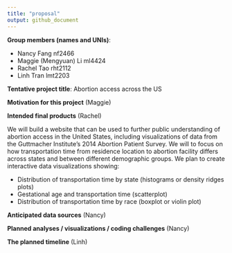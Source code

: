 ```yaml
---
title: "proposal"
output: github_document
---
```



**Group members (names and UNIs)**:  

*   Nancy Fang nf2466  
*   Maggie (Mengyuan) Li ml4424  
*   Rachel Tao rht2112  
*   Linh Tran lmt2203  


**Tentative project title**: Abortion access across the US

**Motivation for this project** (Maggie)

**Intended final products** (Rachel)

We will build a website that can be used to further public understanding of abortion access in the United States, including visualizations of data from the Guttmacher Institute's 2014 Abortion Patient Survey. We will to focus on how transportation time from residence location to abortion facility differs across states and between different demographic groups. We plan to create interactive data visualizations showing:

*   Distribution of transportation time by state (histograms or density ridges plots)
*   Gestational age and transportation time (scatterplot)
*   Distribution of transportation time by race (boxplot or violin plot)

**Anticipated data sources** (Nancy)

**Planned analyses / visualizations / coding challenges** (Nancy)

**The planned timeline** (Linh)